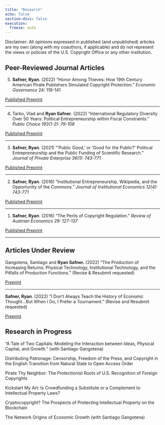 ```yaml
---
title: "Research"
echo: false
section-divs: false
execution:
  freeze: auto
---
```


Disclaimer: All opinions expressed in published (and unpublished) articles are my own (along with my coauthors, if applicable) and do not represent the views or policies of the U.S. Copyright Office or any other institution. 

## Peer-Reviewed Journal Articles

5. **Safner, Ryan**. (2022) "Honor Among Thieves: How 19th Century American Pirate Publishers Simulated Copyright Protection." *Economic Governance* 24: 119-141

<p style="text-align:left"><a target="_blank" href="https://link.springer.com/epdf/10.1007/s10101-023-00289-2?sharing_token=YB0-ABEvC_1o05V4UWFd8_e4RwlQNchNByi7wbcMAY7YvsnIiykwCQ5vVJulNSIvW05T2YVZFk-Ef_1JbkN9Jt7LLTcBnZ9GkogkMkYK6w6djwteWDFjYjjBSqeALIOuBKKqjCXz88lyJ_1ezEnLwFbUGNe2jB8hXoMH98V29AY%3D"><span class="btn btn-outline-dark btn-sm"><i class="fas fa-external-link-square-alt"></i> Published </a></span> <a target="_blank" href="https://papers.ssrn.com/sol3/papers.cfm?abstract_id=3775330"><span class="btn btn-outline-dark btn-sm"><i class="fas fa-file-pdf"></i> Preprint</a></span></p>

---

4. Tarko, Vlad and **Ryan Safner**. (2022) "International Regulatory Diversity Over 50 Years: Political Entrepreneurship within Fiscal Constraints." *Public Choice 193(1-2): 79-108*

<p style="text-align:left"><a target="_blank" href="https://link.springer.com/article/10.1007/s11127-022-01011-2"><span class="btn btn-outline-dark btn-sm"><i class="fas fa-external-link-square-alt"></i> Published </a></span> <a target="_blank" href="https://link.springer.com/epdf/10.1007/s11127-022-01011-2?sharing_token=0PMazGn6dpbw8WWmSOLsYPe4RwlQNchNByi7wbcMAY6sM4iEqIYI0dMv-E9PvzDaltt8-HxXVpJtBBw8N3WxXoQuXY6rFWHLNbeEmS-MZlq11VW8XneB__PPi3kRJ_nLR07J2ZIZcwmQkHNQ9JN-0-v3DX27mJDdJ8pw8OE_P-U%3D"><span class="btn btn-outline-dark btn-sm"><i class="fas fa-file-pdf"></i> Preprint</a></span></p>

---

3. **Safner, Ryan**. (2021) "'Public Good,' or 'Good for the Public?' Political Entrepreneurship and the Public Funding of Scientific Research." *Journal of Private Enterprise 36(1): 743-771*

<p style="text-align:left"><a target="_blank" href="http://journal.apee.org/index.php/2021_Journal_of_Private_Enterprise_Vol_36_No_1_Spring_parte2"><span class="btn btn-outline-dark btn-sm"><i class="fas fa-external-link-square-alt"></i> Published </a></span> <a target="_blank" href="https://papers.ssrn.com/sol3/papers.cfm?abstract_id=2488655"><span class="btn btn-outline-dark btn-sm"><i class="fas fa-file-pdf"></i> Preprint</a></span></p>

---

2. **Safner, Ryan**. (2016) "Institutional Entrepreneurship, Wikipedia, and the Opportunity of the Commons." *Journal of Institutional Economics 12(4): 743-771*

<p style="text-align:left"><a target="_blank" href="https://doi.org/https://doi.org/10.1017/S1744137416000096"><span class="btn btn-outline-dark btn-sm"><i class="fas fa-external-link-square-alt"></i> Published </a></span> <a target="_blank" href="http://papers.ssrn.com/abstract=2396874"><span class="btn btn-outline-dark btn-sm"><i class="fas fa-file-pdf"></i> Preprint</a></span></p>

---

1. **Safner, Ryan**. (2016) "The Perils of Copyright Regulation." *Review of Austrian Economics 29: 127-137*

<p style="text-align:left"><a target="_blank" href="https://doi.org/https://doi.org/10.1007/s11138-014-0293-5"><span class="btn btn-outline-dark btn-sm"><i class="fas fa-external-link-square-alt"></i> Published </a></span> <a target="_blank" href="http://papers.ssrn.com/abstract=2396874"><span class="btn btn-outline-dark btn-sm"><i class="fas fa-file-pdf"></i> Preprint</a></span></p>

---

## Articles Under Review

Gangotena, Santiago and **Ryan Safner.** (2022) "The Production of Increasing Returns: Physical Technology, Institutional Technology, and the Pitfalls of Production Functions." (Revise & Resubmit requested)

<p style="text-align:left"><a target="_blank" href="https://papers.ssrn.com/sol3/papers.cfm?abstract_id=2626587"><span class="btn btn-outline-dark btn-sm"><i class="fas fa-file-pdf"></i> Preprint</a></span></p>

---

**Safner, Ryan**. (2022) "I Don't Always Teach the History of Economic Thought...But When I Do, I Prefer a Tournament." (Revise and Resubmit requested)

<p style="text-align:left"><a target="_blank" href="https://papers.ssrn.com/sol3/papers.cfm?abstract_id=3775330"><span class="btn btn-outline-dark btn-sm"><i class="fas fa-file-pdf"></i> Preprint</a></span></p>

## Research in Progress

"A Tale of Two Capitals: Modeling the Interaction between Ideas, Physical Capital, and Growth." (with Santiago Gangotena)

Distributing Patronage: Censorship, Freedom of the Press, and Copyright in the English Transition from Natural State to Open Access Order

Pirate Thy Neighbor: The Protectionist Roots of U.S. Recognition of Foreign Copyrights

Kickstart My Art: Is Crowdfunding a Substitute or a Complement to Intellectual Property Laws?

Cryptocopyright? The Prospects of Protecting Intellectual Property on the Blockchain

The Network Origins of Economic Growth (with Santiago Gangotena)
